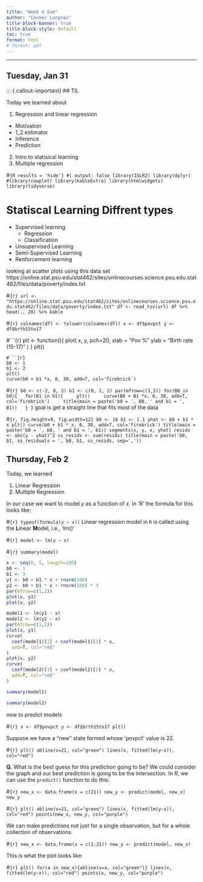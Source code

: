 ```yaml
---
title: "Week 4 Sum"
author: "Conner Langnas"
title-block-banner: true
title-block-style: default
toc: true
format: html
# format: pdf
---
```


---

## Tuesday, Jan 31

::: {.callout-important}
## TIL

Today we learned about 

1. Regression and linear regression
  * Motivation
  * 1_2 estimator
  * Inference
  * Prediction
2. Intro to statisical learning 
3. Multiple regression


#```{R results = 'hide'}
#| output: false
library(ISLR2)
library(dplyr)
#library(cowplot)
library(kableExtra)
library(htmlwidgets)
library(tidyverse)
```


# Statiscal Learning Diffrent types

* Supervised learning
  * Regression
  * Classification
* Unsupervised Learning
* Semi-Supervised Learning
* Renforcement learning




looking at scatter plots
using this data set 
https://online.stat.psu.edu/stat462/sites/onlinecourses.science.psu.edu.stat462/files/data/poverty/index.txt

#```{r}
url <- "https://online.stat.psu.edu/stat462/sites/onlinecourses.science.psu.edu.stat462/files/data/poverty/index.txt"
df <- read_tsv(url)
df %>% head(., 20) %>% kable
```

#```{r}
colnames(df) <- tolower(colnames(df))
x <- df$povpct
y <- df$brth15to17
```

#```{r}
plt <- function(){
  plot(
  x,
  y,
  pch=20,
  xlab = "Pov %"
  ylab = "Birth rate (15-17)"
)
}
plt()


```
#```{r}
b0 <- 1
b1 <- 2
plt()
curve(b0 + b1 *x, 0, 30, add=T, col='firebrick')
```
#```{r}
b0 <- c(-2, 0, 2)
b1 <- c(0, 1, 2)
par(mfrow=c(3,3))
for(B0 in b0){
  for(B1 in b1){
    plt()
    curve(B0 + B1 *x, 0, 30, add=T, col='firebrick')
    title(main = paste('b0 = ', B0, ' and b1 = ', B1))
  }
}
```
goal is get a straight line that fits most of the data


#```{r, fig.height=9, fig.width=12}
b0 <- 10
b1 <- 1.1
yhat <- b0 + b1 * x
plt()
curve(b0 + b1 * x, 0, 30, add=T, col='firebrick')
title(main = paste('b0 = ', b0, ' and b1 = ', b1))
segments(x, y, x, yhat)
resids <- abs(y - yhat)^2
ss_resids <- sum(resids)
title(main = paste('b0, b1, ss_residuals = ', b0, b1, ss_resids, sep=','))
```






## Thursday, Feb 2

Today, we learned 

1. Linear Regression
1. Multiple Regression


In our case we want to model $y$ as a function of $x$. In 'R' the formula for this looks like:

#```{r}
typeof(formula(y ~ x))
```
Linear regression model in `R` is called using the **L**inear **M**odel, i.e., 'lm()'

#```{r}
model <- lm(y ~ x)
```

#```{r}
summary(model)
```

```r
x <- seq(0, 5, length=100)
b0 <- 1
b1 <- 3
y1 <- b0 + b1 * x + rnorm(100)
y2 <- b0 + b1 * x + rnorm(100) * 3
par(mfrow=c(1,2))
plot(x, y1)
plot(x, y2)
```

```r
model1 <- lm(y1 ~ x)
model2 <- lm(y2 ~ x)
par(mfrow=c(1,2))
plot(x, y1)
curve(
  coef(model1)[1] + coef(model1)[2] * x,
  add=T, col="red"
)
plot(x, y2)
curve(
  coef(model2)[1] + coef(model2)[2] * x,
  add=T, col="red"
)
```


```r
summary(model1)
```


```r
summary(model2)
```


now to predict models


#```{r}
x <- df$povpct
y <- df$brth15to17
plt()
```

Suppose we have a "new" state formed whose 'povpct' value is $22$.

#```{r}
plt()
abline(v=21, col="green")
lines(x, fitted(lm(y~x)), col="red")
```

**Q.** What is the best guess for this prediction going to be? We could consider the graph and our best prediction is going to be the intersection. In $R$, we can use the `predict()` function to do this:

#```{r}
new_x <- data.frame(x = c(21))
new_y <- predict(model, new_x)
new_y
```

#```{r}
plt()
abline(v=21, col="green")
lines(x, fitted(lm(y~x)), col="red")
points(new_x, new_y, col="purple")
```

We can make predictions not just for a single observation, but for a whole collection of observations.

#```{r}
new_x <- data.frame(x = c(1:21))
new_y <- predict(model, new_x)
```

This is what the plot looks like:

#```{r}
plt()
for(a in new_x){abline(v=a, col="green")}
lines(x, fitted(lm(y~x)), col="red")
points(a, new_y, col="purple")
```